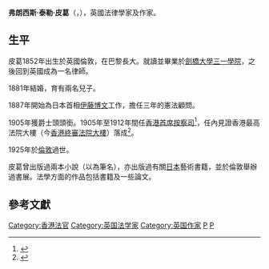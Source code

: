 {{multiple issues|
{{Copyedit|time=2012-06-27T05:28:35+00:00}}
{{Tone|time=2012-06-27T05:28:35+00:00}}
}}
{{Infobox officeholder
|name = 弗朗西斯·泰勒·皮葛爵士
|native_name = Sir Francis Taylor Piggott
|native_name_lang  = en
|image = Francis_Taylor_Piggott.jpg
|office = [[香港首席按察司|香港首席按察司]]
|term_start = 1905年4月27日
|term_end = 1912年4月30日
|predecessor = {{link-en|葛文|Meigh Goodman|葛文爵士}}
|successor = {{link-en|戴華士|William Rees-Davies (judge)|戴華士爵士}}
|birth_date = {{Birth date|1852|04|25}}
|birth_place = {{UK}}[[英格蘭|英格蘭]][[倫敦|倫敦]]
|death_date = {{death date and age|1925|3|12|1852|4|25}}
|death_place = {{UK}}[[英格蘭|英格蘭]][[倫敦|倫敦]]
|alma_mater = [[劍橋大學三一學院|劍橋大學三一學院]]
}}
'''弗朗西斯·泰勒·皮葛'''（{{lang-en|Sir Francis Taylor Piggott}}，{{bd|1852年|4月25日|1925年|3月12日}}），英國法律學家及作家。

==生平==
皮葛1852年出生於英國倫敦，在巴黎長大。就讀並畢業於[[劍橋大學三一學院|劍橋大學三一學院]]，之後回到英國成為一名律師。

1881年結婚，育有兩名兒子。

1887年開始為日本首相[[伊藤博文|伊藤博文]]工作，擔任三年的憲法顧問。

1905年獲爵士頭頭銜。1905年至1912年間任[[香港首席按察司|香港首席按察司]]<ref>{{cite web|url=http://www.uniset.ca/naty/maternity/piggott_odnb.html|title=Piggott, Sir Francis Taylor|archive-url=https://web.archive.org/web/20190830174950/http://www.uniset.ca/naty/maternity/piggott_odnb.html|archive-date=2019-08-30|deadurl=no}}</ref>，任內見證香港最高法院大樓（今[[香港終審法院大樓|香港終審法院大樓]]）落成<ref>{{cite web|url=http://www.news.gov.hk/tc/record/html/2012/01/20120109_151630.shtml|title=民事司法制度改革進度令人滿意|work=[[香港政府新聞網|香港政府新聞網]]|author=[[馬道立|馬道立]]|date=2012-01-19|archive-url=https://web.archive.org/web/20190827022636/http://www.news.gov.hk/tc/record/html/2012/01/20120109_151630.shtml|archive-date=2019-08-27|deadurl=no}}</ref>。

1925年於[[倫敦|倫敦]]過世。

皮葛曾出版過兩本小說（以{{lang|en|Hope Dawlish}}為筆名），亦出版過有關[[日本|日本]]藝術書籍，並於倫敦舉辦過書展。法學方面的作品包括書籍及一些論文。

==參考文獻==
{{reflist|30em}}

{{Authority control}}

{{DEFAULTSORT:Piggott, Francis Taylor}}
[[Category:香港法官|Category:香港法官]]
[[Category:英国法学家|Category:英国法学家]]
[[Category:英国作家|Category:英国作家]]
[[Category:劍橋大學三一學院校友|P]]
[[Category:香港首席大法官|P]]